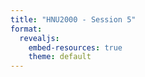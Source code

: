 ```yaml
---
title: "HNU2000 - Session 5"
format:
  revealjs:
    embed-resources: true
    theme: default
---
```


<!-- apprentissage automatique -->



<!-- Notes de préparation 


Ressources pour préparation du cours:
- https://hal.science/hal-02379455
- https://sciencespo.hal.science/hal-02005537v1/file/pre-print-revancheneurones-reseaux.pdf



Quote :

> The Book was proving far more stubborn than Artemis had anticipated. It seemed to be almost actively resisting him. No matter which program he ran it through, the computer came up blank.
> 
> Artemis hardcopied every page, tacking them to the walls of his study. Sometimes it helped to have things on paper. The script was like nothing he’d seen before, and yet it was strangely familiar. Obviously a mixture of symbolic and character-based language, the text meandered around the page in no apparent order.
> 
> What the program needed was some frame of reference, some central point on which to build. He separated all the characters and ran comparisons with English, Chinese, Greek, Arabic, and with Cyrillic texts, even with Ogham. Nothing.
> 
> Moody with frustration, Artemis sent Juliet scurrying when she interrupted with sandwiches, and moved on to symbols. The most frequently recurring pictogram was a small male figure. Male, he presumed, though with the limited knowledge of the fairy anatomy he supposed it could be female. A thought struck him. Artemis opened the ancient languages file on his Power Translator and selected Egyptian.
> 
> At last. A hit. The male symbol was remarkably similar to the Anubis god representation on Tutankhamen’s inner-chamber hieroglyphics. This was consistent with his other findings. The first written human stories were about fairies, suggesting that their civilization predated man’s own. It would seem that the Egyptians had simply adapted an existing scripture to suit their needs.
> 
> There were other resemblances. But the characters were just dissimilar enough to slip through the computer’s net. This would have to be done manually. Each Gnommish figure had to be enlarged, printed, and then compared with the hieroglyphs.
> 
> Artemis felt the excitement of success thumping inside his rib cage. Almost every fairy pictogram or letter had an Egyptian counterpart. Most were universal, such as the sun or birds. But some seemed exclusively supernatural and had to be tailored to fit. The Anubis figure, for example, would make no sense as a dog god, so Artemis altered it to read king of the fairies.
> 
> By midnight, Artemis had successfully fed his findings into the Macintosh. All he had to do now was press Decode. He did so. What emerged was a long, intricate string of meaningless gibberish.
> 
> A normal child would have abandoned the task long since. The average adult would probably have been reduced to slapping the keyboard. But not Artemis. This book was testing him, and he would not allow it to win.
> 
> The letters were right, he was certain of it. It was just the order that was wrong. Rubbing the sleep from his eyes, Artemis glared at the pages again. Each segment was bordered by a solid line. This could represent paragraphs or chapters, but they were not meant to be read in the usual left to right, top to bottom fashion.
> 
> Artemis experimented. He tried the Arabic right to left and the Chinese columns. Nothing worked. Then he noticed that each page had one thing in common – a central section. The other pictograms were arranged around this pivotal area. So, a central starting point, perhaps. But where to go from there? Artemis scanned the pages for some other common factor. After several minutes he found it. There was on each page a tiny spearhead in the corner of one section. Could this be an arrow? A direction? Go this way? So the theory would be, start in the middle then follow the arrow. Reading in spirals.
> 
> The computer program wasn’t built to handle something like this, so Artemis had to improvise. With a craft knife and ruler, he dissected the first page of the Book and reassembled it in the traditional Western languages order – left to right, parallel rows. Then he rescanned the page and fed it through the modified Egyptian translator.
> 
> The computer hummed and whirred, converting all the information to binary. Several times it stopped to ask for confirmation of a character or symbol. This happened less and less as the machine learned the new language. Eventually two words flashed on the screen: File converted.
> 
> Fingers shaking from exhaustion and excitement, Artemis clicked Print. A single page scrolled from the LaserWriter. It was in English now. Yes there were mistakes, some fine-tuning needed, but it was perfectly legible, and, more importantly, perfectly understandable.

-->